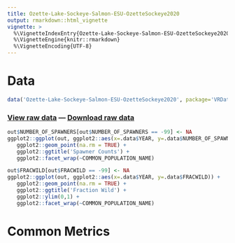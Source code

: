 ```yaml
---
title: Ozette-Lake-Sockeye-Salmon-ESU-OzetteSockeye2020
output: rmarkdown::html_vignette
vignette: >
  %\VignetteIndexEntry{Ozette-Lake-Sockeye-Salmon-ESU-OzetteSockeye2020}
  %\VignetteEngine{knitr::rmarkdown}
  %\VignetteEncoding{UTF-8}
---
```


# Data

```r
data('Ozette-Lake-Sockeye-Salmon-ESU-OzetteSockeye2020', package='VRData')
```

### [View raw data](../data/Ozette-Lake-Sockeye-Salmon-ESU-OzetteSockeye2020.html) &#8212; [Download raw data](../data/Ozette-Lake-Sockeye-Salmon-ESU-OzetteSockeye2020.csv)

```r
out$NUMBER_OF_SPAWNERS[out$NUMBER_OF_SPAWNERS == -99] <- NA
ggplot2::ggplot(out, ggplot2::aes(x=.data$YEAR, y=.data$NUMBER_OF_SPAWNERS)) +
   ggplot2::geom_point(na.rm = TRUE) +
   ggplot2::ggtitle('Spawner Counts') +
   ggplot2::facet_wrap(~COMMON_POPULATION_NAME)
```

```r
out$FRACWILD[out$FRACWILD == -99] <- NA
ggplot2::ggplot(out, ggplot2::aes(x=.data$YEAR, y=.data$FRACWILD)) +
   ggplot2::geom_point(na.rm = TRUE) +
   ggplot2::ggtitle('Fraction Wild') +
   ggplot2::ylim(0,1) +
   ggplot2::facet_wrap(~COMMON_POPULATION_NAME)
```

# Common Metrics



